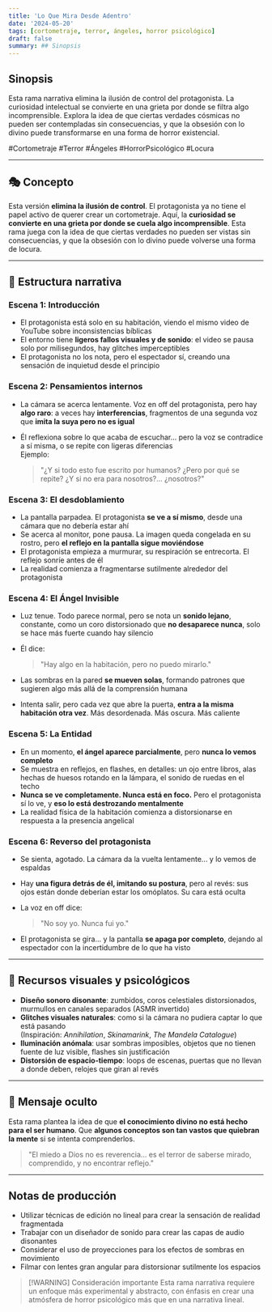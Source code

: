 ```yaml
---
title: 'Lo Que Mira Desde Adentro'
date: '2024-05-20'
tags: [cortometraje, terror, ángeles, horror psicológico]
draft: false
summary: ## Sinopsis
---
```


## Sinopsis

Esta rama narrativa elimina la ilusión de control del protagonista. La curiosidad intelectual se convierte en una grieta por donde se filtra algo incomprensible. Explora la idea de que ciertas verdades cósmicas no pueden ser contempladas sin consecuencias, y que la obsesión con lo divino puede transformarse en una forma de horror existencial.

#Cortometraje #Terror #Ángeles #HorrorPsicológico #Locura

---

## 🎭 Concepto

Esta versión **elimina la ilusión de control**. El protagonista ya no tiene el papel activo de querer crear un cortometraje. Aquí, la **curiosidad se convierte en una grieta por donde se cuela algo incomprensible**. Esta rama juega con la idea de que ciertas verdades no pueden ser vistas sin consecuencias, y que la obsesión con lo divino puede volverse una forma de locura.

---

## 🧩 Estructura narrativa

### Escena 1: Introducción

- El protagonista está solo en su habitación, viendo el mismo video de YouTube sobre inconsistencias bíblicas
- El entorno tiene **ligeros fallos visuales y de sonido**: el video se pausa solo por milisegundos, hay glitches imperceptibles
- El protagonista no los nota, pero el espectador sí, creando una sensación de inquietud desde el principio

### Escena 2: Pensamientos internos

- La cámara se acerca lentamente. Voz en off del protagonista, pero hay **algo raro**: a veces hay **interferencias**, fragmentos de una segunda voz que **imita la suya pero no es igual**
- Él reflexiona sobre lo que acaba de escuchar... pero la voz se contradice a sí misma, o se repite con ligeras diferencias  
  Ejemplo:
  
  > "¿Y si todo esto fue escrito por humanos? ¿Pero por qué se repite? ¿Y si no era para nosotros?... ¿nosotros?"

### Escena 3: El desdoblamiento

- La pantalla parpadea. El protagonista **se ve a sí mismo**, desde una cámara que no debería estar ahí
- Se acerca al monitor, pone pausa. La imagen queda congelada en su rostro, pero **el reflejo en la pantalla sigue moviéndose**
- El protagonista empieza a murmurar, su respiración se entrecorta. El reflejo sonríe antes de él
- La realidad comienza a fragmentarse sutilmente alrededor del protagonista

### Escena 4: El Ángel Invisible

- Luz tenue. Todo parece normal, pero se nota un **sonido lejano**, constante, como un coro distorsionado que **no desaparece nunca**, solo se hace más fuerte cuando hay silencio
- Él dice:
  
  > "Hay algo en la habitación, pero no puedo mirarlo."
  
- Las sombras en la pared **se mueven solas**, formando patrones que sugieren algo más allá de la comprensión humana
- Intenta salir, pero cada vez que abre la puerta, **entra a la misma habitación otra vez**. Más desordenada. Más oscura. Más caliente

### Escena 5: La Entidad

- En un momento, **el ángel aparece parcialmente**, pero **nunca lo vemos completo**
- Se muestra en reflejos, en flashes, en detalles: un ojo entre libros, alas hechas de huesos rotando en la lámpara, el sonido de ruedas en el techo
- **Nunca se ve completamente. Nunca está en foco.** Pero el protagonista sí lo ve, y **eso lo está destrozando mentalmente**
- La realidad física de la habitación comienza a distorsionarse en respuesta a la presencia angelical

### Escena 6: Reverso del protagonista

- Se sienta, agotado. La cámara da la vuelta lentamente... y lo vemos de espaldas
- Hay **una figura detrás de él, imitando su postura**, pero al revés: sus ojos están donde deberían estar los omóplatos. Su cara está oculta
- La voz en off dice:
  
  > "No soy yo. Nunca fui yo."
  
- El protagonista se gira... y la pantalla **se apaga por completo**, dejando al espectador con la incertidumbre de lo que ha visto

---

## 🎨 Recursos visuales y psicológicos

- **Diseño sonoro disonante**: zumbidos, coros celestiales distorsionados, murmullos en canales separados (ASMR invertido)
- **Glitches visuales naturales**: como si la cámara no pudiera captar lo que está pasando  
  (Inspiración: _Annihilation_, _Skinamarink_, _The Mandela Catalogue_)
- **Iluminación anómala**: usar sombras imposibles, objetos que no tienen fuente de luz visible, flashes sin justificación
- **Distorsión de espacio-tiempo**: loops de escenas, puertas que no llevan a donde deben, relojes que giran al revés

---

## 🔐 Mensaje oculto

Esta rama plantea la idea de que **el conocimiento divino no está hecho para el ser humano**. Que **algunos conceptos son tan vastos que quiebran la mente** si se intenta comprenderlos.

> "El miedo a Dios no es reverencia… es el terror de saberse mirado, comprendido, y no encontrar reflejo."

---

## Notas de producción

- Utilizar técnicas de edición no lineal para crear la sensación de realidad fragmentada
- Trabajar con un diseñador de sonido para crear las capas de audio disonantes
- Considerar el uso de proyecciones para los efectos de sombras en movimiento
- Filmar con lentes gran angular para distorsionar sutilmente los espacios

> [!WARNING] Consideración importante
> Esta rama narrativa requiere un enfoque más experimental y abstracto, con énfasis en crear una atmósfera de horror psicológico más que en una narrativa lineal.